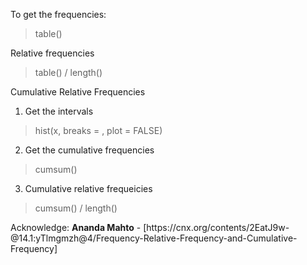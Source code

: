 To get the frequencies:

>table()

Relative frequencies

>table() / length()

Cumulative Relative Frequencies

1. Get the intervals

>hist(x, breaks = , plot = FALSE)

2. Get the cumulative frequencies

>cumsum()

3. Cumulative relative frequeicies

>cumsum() / length()

Acknowledge: **Ananda Mahto** - [https://cnx.org/contents/2EatJ9w-@14.1:yTlmgmzh@4/Frequency-Relative-Frequency-and-Cumulative-Frequency]
